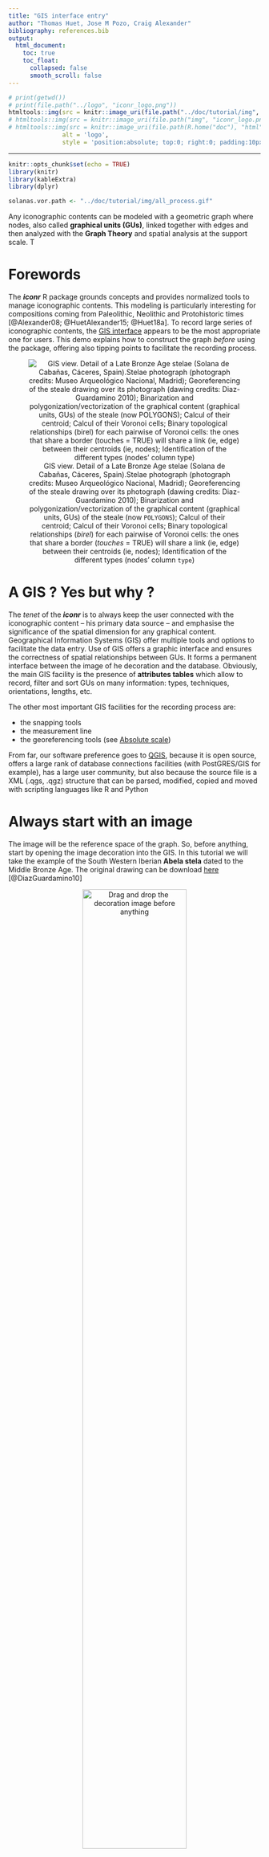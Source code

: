 ```yaml
---
title: "GIS interface entry"
author: "Thomas Huet, Jose M Pozo, Craig Alexander"
bibliography: references.bib
output:
  html_document:
    toc: true
    toc_float:
      collapsed: false
      smooth_scroll: false
---
```


```r
# print(getwd())
# print(file.path("../logo", "iconr_logo.png"))
htmltools::img(src = knitr::image_uri(file.path("../doc/tutorial/img", "iconr_logo.png")),
# htmltools::img(src = knitr::image_uri(file.path("img", "iconr_logo.png")), 
# htmltools::img(src = knitr::image_uri(file.path(R.home("doc"), "html", "logo.jpg")), 
               alt = 'logo', 
               style = 'position:absolute; top:0; right:0; padding:10px;')
```

---

<style>
.figure {
   margin-top: 0px;
   margin-bottom: 40px;
}
table {
    margin-top: 0px;
    margin-bottom: 24px;
}
</style>


```r
knitr::opts_chunk$set(echo = TRUE)
library(knitr)
library(kableExtra)
library(dplyr)

solanas.vor.path <- "../doc/tutorial/img/all_process.gif"
```
  

Any iconographic contents can be modeled with a geometric graph where nodes, also called **graphical units (GUs)**, linked together with edges and then analyzed with the **Graph Theory** and spatial analysis at the support scale. T

# Forewords

The ***iconr*** R package grounds concepts and provides normalized tools to manage iconographic contents. This modeling is particularly interesting for compositions coming from Paleolithic, Neolithic and Protohistoric times [@Alexander08; @HuetAlexander15; @Huet18a]. To record large series of iconographic contents, the [GIS interface](#gis) appears to be the most appropriate one for users. This demo explains how to construct the graph _before_ using the package, offering also tipping points to facilitate the recording process.

<center>

![GIS view. Detail of a Late Bronze Age stelae (Solana de Cabañas, Cáceres, Spain).Stelae photograph (photograph credits: Museo Arqueológico Nacional, Madrid); Georeferencing of the steale drawing over its photograph (dawing credits: Diaz-Guardamino 2010); Binarization and polygonization/vectorization of the graphical content (graphical units, GUs) of the steale (now `POLYGONS`); Calcul of their centroid; Calcul of their Voronoi cells; Binary topological relationships (*birel*) for each pairwise of Voronoi cells: the ones that share a border (*touches* = TRUE) will share a link (ie, edge) between their centroids (ie, nodes); Identification of the different types (nodes' column `type`)](`r solanas.vor.path`)

</center>


# A GIS ? Yes but why ? {#gis}

The *tenet* of the ***iconr*** is to always keep the user connected with the iconographic content -- his primary data source -- and emphasise the significance of the spatial dimension for any graphical content. Geographical Information Systems (GIS) offer multiple tools and options to facilitate the data entry.  Use of GIS offers a graphic interface and ensures the correctness of spatial relationships between GUs. It forms a permanent interface between the image of he decoration and the database. Obviously, the main GIS facility is the presence of **attributes tables** which allow to record, filter and sort GUs on many information: types, techniques, orientations, lengths, etc. 

The other most important GIS facilities for the recording process are:

* the snapping tools
* the measurement line
* the georeferencing tools (see [Absolute scale](#scale.abs))

From far, our software preference goes to [QGIS](https://www.qgis.org/fr/site/), because it is open source, offers a large rank of database connections facilities (with PostGRES/GIS for example), has a large user community, but also because the source file is a XML (.qgs, .qgz) structure that can be parsed, modified, copied and moved with scripting languages like R and Python

# Always start with an **image**

The image will be the reference space of the graph. So, before anything, start by opening the image decoration into the GIS. In this tutorial we will take the example of the South Western Iberian **Abela stela** dated to the Middle Bronze Age. The original drawing can be download [here](https://github.com/zoometh/iconr/blob/master/docs/tutorial/img/Abela.jpg) [@DiazGuardamino10]


<center>
  
  
![Drag and drop the decoration image before anything](../doc/tutorial/img/openImageGIS.gif){width=70%}
</center>
  
  
Beside the ***iconr*** embedded training dataset, others datasets are available. To facilitate the starting, ready to use QGIS projects (.qgz) are also provided for each decoration:

```r
gh.root <- "https://downgit.github.io/#/home?url=https://github.com/zoometh/iconr/tree/master/docs/datasets/"
url.df <- c(paste0(gh.root, "stele%20bas%20aragon"),
            paste0(gh.root, "Valcamonica"))
url.ref <- c("https://doi.org/10.3989/gladius.2013.0002",
             "https://scholar.google.fr/scholar?hl=fr&as_sdt=0%2C5&q=Le+Pietre+degli+Dei%2C+menhir+e+stele+dell%27Eta+del+Rame+in+Valcamonica+e+Valtellina&btnG=")
df.datasets <- data.frame("download" = c("stele bas aragon", "Valcamonica"),
                          "name" = c("Estelas Ibericas con Lanzas", "Ossimo"),
                          "nb.decor" = c("5","3"),
                          "sort.description" = c("Late Iron Age stelae with ranges of spears, writings, etc.",
                                                 "Chalcolithic rock-art of Ossimo, Valcamonica"),
                          "drawings.references" = c("Vargas 2013","Fedele 1994"),
                          stringsAsFactors = F)
# row.names(df.datasets) <- df.datasets$family
df.datasets %>% 
  mutate(download = cell_spec(download, "html", link = url.df)) %>%
  mutate(drawings.references = cell_spec(drawings.references, "html", link = url.ref)) %>%
  kable("html", escape = FALSE, row.names = F) %>%
  kable_styling(bootstrap_options = c("hover", "condensed"), full_width = F)
```

These datasets can be downloaded by clicking on their names. A RShiny app allows to [interactively plot these datasets](https://epispat.shinyapps.io/decoration_graph/) with the `plot_dec()` function

## Scales

Use of GIS easy the scaling process. The creation of a spatialized graph permit to combine network analysis with spatial analysis of the graphical content

### Relative scale {#scale.rel}

The image extent is measured in pixels with a top-left corner origin (0,0). The coordinates system is irrelevant: image, nodes and edges are measured on the pixel grid


<center>

![Coordinates system in pixels](../doc/tutorial/img/coordsQGIS.gif){width=70%}
</center>

### Absolute scale {#scale.abs}

To retrieve to true scale of the decoration, one can create a scale bar and apply a simple rule of three to convert pixels into centimeters, or meters. For example, if the scale belongs to another drawing, you can import it and 'georeferenced' it on the original drawing with the [*Freehand raster georeferencer* plugin](https://gvellut.github.io/FreehandRasterGeoreferencer/), and then create the scale bar

<center>

![Importing information on the scale and creation of a scale bar](../doc/tutorial/img/scaleAll.gif){width=70%}

</center>

Parallely, the dimensions of each GU can be measured with the QGIS **Measure Line** tool. At first, only the maximum length of the GU is important. It has also to be noted that if a Polygonization is done on the GUs, the maximum length -- between all other type of shape analysis indexes -- do not have to be calculated 

<center>

![Measure and record the dimensions of each GUs in pixels](../doc/tutorial/img/scaleRuleOfThree.gif){width=70%}

</center>

To retrieve the real dimensions of each GUs, first get the pixel sizes with the Measure line tools, then apply a simple rule of three with:

1. the size of the scale in pixels (native QGIS function `$length`)
2. the real size of the scale in cm (here, 100 cm)
3. the size of each GUs in cm


# **Nodes** and **edges** tables

[Nodes](#nodes) and [edges](#edges) are the graph elements. At first, we have to create attribute tables for each of them. For example the nodes shapefiles:


<center>
  
![Create the **nodes** shapefile with its attribute table](../doc/tutorial/img/createNodes.gif){width=70%}
  
</center>

In the GIS, [add a node](#graph.enodes.add) for each GUs and [add an edge](#graph.edges.add) between two contiguous GUs. Always start with the nodes

## Nodes {#nodes}

**Nodes** represent the basic information of the graphical content. For example, it would be easy to distinguish a decoration with aurochs (`type = auroch`) from a decoration with swords (`type = sword`). The former iconographical content should be probably related to the Late Paleolithic/Early Neolithic while the second one is more probably related to a period starting with the Bronze Age. Nodes are created as a shapefile of `POINTS`. The attribute table of the nodes has at least four (4) fields:

1. `site` (Text): name of the site
2. `decor` (Text): name of the decoration
3. `id` (Integer): node identifier
4. `type`(Text): one of the relevant characteristics of each node

The nodes are created near the centroids of each different graphical units (GUs).

<center>
  
![Adding **nodes** for each GU](../doc/tutorial/img/addNodes.gif){width=70%}
  
</center>

In this example, beside the *main* nodes sword (`epee`), anciform (`anciforme`) and halberd (`hallebarde`), we can also observe that the sword is connected to a belt and the anciform is worn as necklace. We probably would like to register this piece of graphical content as we also probably would like to characterize the types of blades for the sword and halberd, point out the presence of rivets on the sword depiction, etc. To do so, see the [Attribute edges](https://zoometh.github.io/iconr/docs/#Edge_types) part of the ***iconr*** package documentation

## Edges {#edges}

**Edges** types (field `type`) give information on nodes relative locations and on the nature of these nodes (main node *vs* attribute node, overlapping *vs* overlapped node, etc.). Edges are created as a shapefile of `LINES`. Edges attribute table has at least five (5) fields:

1. `site` (Text): name of the site
2. `decor` (Text): name of the decoration
3. `a` (Integer): *starting* node
4. `b` (Integer) *ending* node
5. `type` (Text): values`=`, `+` or `>` [HELP](https://zoometh.github.io/iconr/docs/#Edge_types)

Theoretically, between two *main* nodes, edges exist when their Voronoi cells are contiguous. In practice, if you consider that two GUs are neighbors, you can create an edge between their two nodes: GIS snapping tool help !

<center>
  
![Adding edges between contiguous GU](../doc/tutorial/img/addEdges.gif){width=70%}
  
</center>


## Summary

For the Abela decoration, we have created three (3) nodes (`1`,`2`,`3`) and two (2) *normal* edges (`1-=-2`,`1-=-2`). We named the nodes shapefile `nodes.shp` and the edges shapefile `edges.shp` because this is their default name in the ***incor*** package

<center>
  
![](../doc/tutorial/img/inputSummary.gif){width=70%}
  
</center>

# The **table of decorations**

The **table of decorations** is a correspondance table which records joins between nodes and edges dataframes. In the package, the default name of this table is `imgs.tsv`, a tabulate separated-values (but it also can be a`.csv`, comma separated-values)

<center>
  
![](../doc/tutorial/img/createTableOfDecorations.gif){width=70%}
  
</center>

The **table of decorations** has four (4) mandatory fields:

1. `idf` (Integer): short name of the decoration
1. `site` (Text): name of the site
2. `decor` (Text): name of the decoration
4. `img` (Text): name of the drawing/photograph/...


# References

